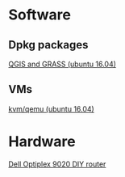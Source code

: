 = Software =
== Dpkg packages ==
[[qgis_grass_ubuntu1604|QGIS and GRASS (ubuntu 16.04)]]

== VMs ==
[[kvm_qemu_ubuntu1604|kvm/qemu (ubuntu 16.04)]]

= Hardware =
[[dell_o-plex9020_router|Dell Optiplex 9020 DIY router]]
